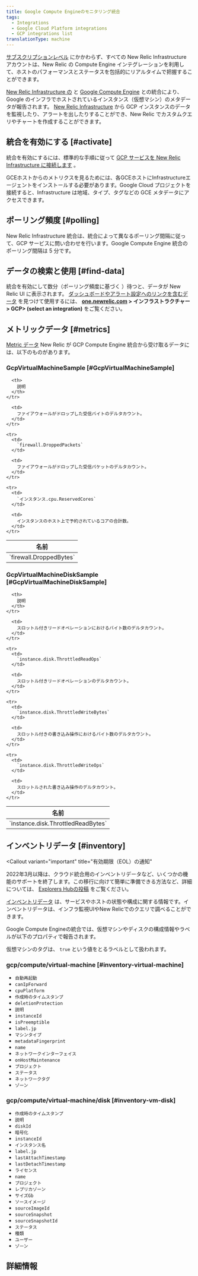 ```yaml
---
title: Google Compute Engineのモニタリング統合
tags:
  - Integrations
  - Google Cloud Platform integrations
  - GCP integrations list
translationType: machine
---
```


[サブスクリプションレベル](https://newrelic.com/infrastructure/pricing) にかかわらず、すべての New Relic Infrastructure アカウントは、New Relic の Compute Engine インテグレーションを利用して、ホストのパフォーマンスとステータスを包括的にリアルタイムで把握することができます。

[New Relic Infrastructure の](/docs/infrastructure/integrations-getting-started/getting-started/introduction-infrastructure-integrations) と [Google Compute Engine](https://cloud.google.com/compute/) との統合により、Google のインフラでホストされているインスタンス（仮想マシン）のメタデータが報告されます。 [New Relic Infrastructure](/docs/infrastructure) から GCP インスタンスのデータを監視したり、アラートを出したりすることができ、New Relic でカスタムクエリやチャートを作成することができます。

## 統合を有効にする [#activate]

統合を有効にするには、標準的な手順に従って [GCP サービスを New Relic Infrastructure に接続します](/docs/connect-google-cloud-platform-services-infrastructure) 。

<Callout variant="important">
  GCEホストからのメトリクスを見るためには、各GCEホストにInfrastructureエージェントをインストールする必要があります。Google Cloud プロジェクトを接続すると、Infrastructure は地域、タイプ、タグなどの GCE メタデータにアクセスできます。
</Callout>

## ポーリング頻度 [#polling]

New Relic Infrastructure 統合は、統合によって異なるポーリング間隔に従って、GCP サービスに問い合わせを行います。Google Compute Engine 統合のポーリング間隔は 5 分です。

## データの検索と使用 [#find-data]

統合を有効にして数分（ポーリング頻度に基づく [](#polling)）待つと、データが New Relic UI に表示されます。 [ダッシュボードやアラート設定へのリンクを含むデータ](/docs/infrastructure/integrations/find-use-infrastructure-integration-data) を見つけて使用するには、 **[one.newrelic.com](https://one.newrelic.com) > インフラストラクチャー> GCP> (select an integration)** をご覧ください。

## メトリックデータ [#metrics]

[Metric データ](/docs/infrastructure/integrations-getting-started/getting-started/introduction-infrastructure-integrations#data-types) New Relic が GCP Compute Engine 統合から受け取るデータには、以下のものがあります。

### GcpVirtualMachineSample [#GcpVirtualMachineSample]

<table>
  <thead>
    <tr>
      <th style={{ width: "285px" }}>
        名前
      </th>

      <th>
        説明
      </th>
    </tr>
  </thead>

  <tbody>
    <tr>
      <td>
        `firewall.DroppedBytes`
      </td>

      <td>
        ファイアウォールがドロップした受信バイトのデルタカウント。
      </td>
    </tr>

    <tr>
      <td>
        `firewall.DroppedPackets`
      </td>

      <td>
        ファイアウォールがドロップした受信パケットのデルタカウント。
      </td>
    </tr>

    <tr>
      <td>
        `インスタンス.cpu.ReservedCores`
      </td>

      <td>
        インスタンスのホスト上で予約されているコアの合計数。
      </td>
    </tr>
  </tbody>
</table>

### GcpVirtualMachineDiskSample [#GcpVirtualMachineDiskSample]

<table>
  <thead>
    <tr>
      <th style={{ width: "285px" }}>
        名前
      </th>

      <th>
        説明
      </th>
    </tr>
  </thead>

  <tbody>
    <tr>
      <td>
        `instance.disk.ThrottledReadBytes`
      </td>

      <td>
        スロットル付きリードオペレーションにおけるバイト数のデルタカウント。
      </td>
    </tr>

    <tr>
      <td>
        `instance.disk.ThrottledReadOps`
      </td>

      <td>
        スロットル付きリードオペレーションのデルタカウント。
      </td>
    </tr>

    <tr>
      <td>
        `instance.disk.ThrottledWriteBytes`
      </td>

      <td>
        スロットル付きの書き込み操作におけるバイト数のデルタカウント。
      </td>
    </tr>

    <tr>
      <td>
        `instance.disk.ThrottledWriteOps`
      </td>

      <td>
        スロットルされた書き込み操作のデルタカウント。
      </td>
    </tr>
  </tbody>
</table>

## インベントリデータ [#inventory]

<Callout
  variant="important"
  title="有効期限（EOL）の通知"
>
  2022年3月以降は、クラウド統合用のインベントリデータなど、いくつかの機能のサポートを終了します。この移行に向けて簡単に準備できる方法など、詳細については、 [Explorers Hubの投稿](https://discuss.newrelic.com/t/important-upcoming-changes-to-capabilities-and-support-across-errors-classic-labels-service-infrastructure-on-host-snmp-integration-and-inventory-data-in-cloud-integrations/175370) をご覧ください。
</Callout>

[インベントリデータ](/docs/integrations/new-relic-integrations/getting-started/understand-use-data-infrastructure-integrations#overview) は、サービスやホストの状態や構成に関する情報です。インベントリデータは、インフラ監視UIやNew Relicでのクエリで調べることができます。

Google Compute Engineの統合では、仮想マシンやディスクの構成情報やラベルが以下のプロパティで報告されます。

仮想マシンのタグは、 `true` という値をとるラベルとして扱われます。

### gcp/compute/virtual-machine [#inventory-virtual-machine]

* `自動再起動`
* `canIpForward`
* `cpuPlatform`
* `作成時のタイムスタンプ`
* `deletionProtection`
* `説明`
* `instanceId`
* `isPreemptible`
* `label.jp`
* `マシンタイプ`
* `metadataFingerprint`
* `name`
* `ネットワークインターフェイス`
* `onHostMaintenance`
* `プロジェクト`
* `ステータス`
* `ネットワークタグ`
* `ゾーン`

### gcp/compute/virtual-machine/disk [#inventory-vm-disk]

* `作成時のタイムスタンプ`
* `説明`
* `diskId`
* `暗号化`
* `instanceId`
* `インスタンス名`
* `label.jp`
* `lastAttachTimestamp`
* `lastDetachTimestamp`
* `ライセンス`
* `name`
* `プロジェクト`
* `レプリカゾーン`
* `サイズGb`
* `ソースイメージ`
* `sourceImageId`
* `sourceSnapshot`
* `sourceSnapshotId`
* `ステータス`
* `種類`
* `ユーザー`
* `ゾーン`

## 詳細情報
